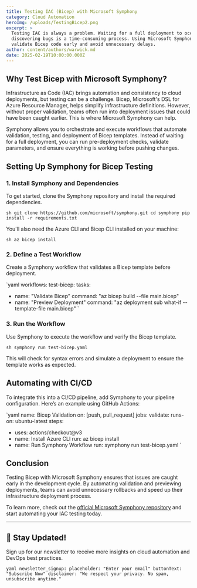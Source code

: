 ```yaml
---
title: Testing IAC (Bicep) with Microsoft Symphony
category: Cloud Automation
heroImg: /uploads/TestingBicep2.png
excerpt: >
  Testing IAC is always a problem. Waiting for a full deployment to occur before
  discovering bugs is a time-consuming process. Using Microsoft Symphony, we can
  validate Bicep code early and avoid unnecessary delays.
author: content/authors/warwick.md
date: 2025-02-19T10:00:00.000Z
---
```


## Why Test Bicep with Microsoft Symphony?

Infrastructure as Code (IAC) brings automation and consistency to cloud deployments, but testing can be a challenge. Bicep, Microsoft's DSL for Azure Resource Manager, helps simplify infrastructure definitions. However, without proper validation, teams often run into deployment issues that could have been caught earlier. This is where Microsoft Symphony can help.

Symphony allows you to orchestrate and execute workflows that automate validation, testing, and deployment of Bicep templates. Instead of waiting for a full deployment, you can run pre-deployment checks, validate parameters, and ensure everything is working before pushing changes.

## Setting Up Symphony for Bicep Testing

### 1. Install Symphony and Dependencies

To get started, clone the Symphony repository and install the required dependencies.

`sh
git clone https://github.com/microsoft/symphony.git
cd symphony
pip install -r requirements.txt
`

You'll also need the Azure CLI and Bicep CLI installed on your machine:

`sh
az bicep install
`

### 2. Define a Test Workflow

Create a Symphony workflow that validates a Bicep template before deployment.

\`yaml
workflows:
test-bicep:
tasks:

* name: "Validate Bicep"
  command: "az bicep build --file main.bicep"
* name: "Preview Deployment"
  command: "az deployment sub what-if --template-file main.bicep"
  \`

### 3. Run the Workflow

Use Symphony to execute the workflow and verify the Bicep template.

`sh
symphony run test-bicep.yaml
`

This will check for syntax errors and simulate a deployment to ensure the template works as expected.

## Automating with CI/CD

To integrate this into a CI/CD pipeline, add Symphony to your pipeline configuration. Here’s an example using GitHub Actions:

\`yaml
name: Bicep Validation
on: \[push, pull\_request]
jobs:
validate:
runs-on: ubuntu-latest
steps:

* uses: actions/checkout\@v3
* name: Install Azure CLI
  run: az bicep install
* name: Run Symphony Workflow
  run: symphony run test-bicep.yaml
  \`

## Conclusion

Testing Bicep with Microsoft Symphony ensures that issues are caught early in the development cycle. By automating validation and previewing deployments, teams can avoid unnecessary rollbacks and speed up their infrastructure deployment process.

To learn more, check out the [official Microsoft Symphony repository](https://github.com/microsoft/symphony) and start automating your IAC testing today.

***

## 📩 Stay Updated!

Sign up for our newsletter to receive more insights on cloud automation and DevOps best practices.

`yaml
newsletter_signup:
  placeholder: "Enter your email"
  buttonText: "Subscribe Now"
  disclaimer: "We respect your privacy. No spam, unsubscribe anytime."
`
